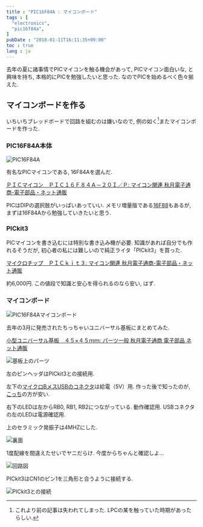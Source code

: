 ```yaml
---
title : "PIC16F84A : マイコンボード"
tags : [
  "electronics",
  "pic16f84a",
]
pubDate : "2018-01-11T16:11:35+09:00"
toc : true
lang : ja
---
```


去年の夏に諸事情でPICマイコンを触る機会があって,
PICマイコン面白いな, と興味を持ち,
本格的にPICを勉強したいと思った.
なのでPICを始めるべく色々揃えた.

## マイコンボードを作る

いちいちブレッドボードで回路を組むのは嫌いなので,
例の如く[^1]またマイコンボードを作った.
[^1]: これより前の記事は失われてしまった. LPCの某を触っていた時期があったらしい.

### PIC16F84A本体

![PIC16F84A](./_1.jpg)

有名なPICマイコンである, 16F84Aを選んだ.

[ＰＩＣマイコン　ＰＩＣ１６Ｆ８４Ａ－２０Ｉ／Ｐ: マイコン関連 秋月電子通商-電子部品・ネット通販](http://akizukidenshi.com/catalog/g/gI-00097/)

PICはDIPの選択肢がいっぱいあっていい.
メモリ増量版である[16F88](http://akizukidenshi.com/catalog/g/gI-00567/)もあるが,
まずは16F84Aから勉強していきたいと思う.

### PICkit3

PICマイコンを書き込むには特別な書き込み機が必要.
知識があれば自分でも作れるそうだが,
初心者の私には難しいので純正ライタ「PICkit3」を買った.


[マイクロチップ　ＰＩＣｋｉｔ３: マイコン関連 秋月電子通商-電子部品・ネット通販](http://akizukidenshi.com/catalog/g/gM-03608)



約6,000円. この値段で知識と安心を得られるのなら安い, はず.

### マイコンボード

![PIC16F84Aマイコンボード](./_2.jpg)

去年の3月に発売されたちっちゃいユニバーサル基板にまとめてみた.

[小型ユニバーサル基板　４５×４５ｍｍ: パーツ一般 秋月電子通商 電子部品 ネット通販](http://akizukidenshi.com/catalog/g/gP-11735/)

![基板上のパーツ](./_3.png)

左のピンヘッダはPICkit3との接続用.

左下の[マイクロBメスUSBのコネクタ](http://akizukidenshi.com/catalog/g/gK-06656/)は給電（5V）用.
作った後で知ったのが, [こっち](http://akizukidenshi.com/catalog/g/gK-10972)の方が安い.

右下のLEDは左からRB0, RB1, RB2につながっている. 動作確認用.
USBコネクタの左のLEDは電源確認用.

上のセラミック発振子は4MHZにした.

![裏面](./_4.jpg)

1度配線を間違えたせいでヤニだらけ.
今度からちゃんと確認しよ...

![回路図](./_5.png)

PICkit3はCN1のピン1を三角形と合うように接続する.

![PICkit3との接続](./_6.jpg)
